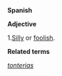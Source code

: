 '''Spanish'''

'''Adjective'''

1.[[Silly]] or [[foolish]].


'''Related terms'''

''[[tonterias]]''